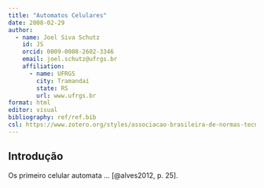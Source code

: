 ```yaml
---
title: "Automatos Celulares"
date: 2008-02-29
author:
  - name: Joel Siva Schutz
    id: JS
    orcid: 0009-0008-2602-3346
    email: joel.schutz@ufrgs.br
    affiliation: 
      - name: UFRGS
        city: Tramandaí
        state: RS
        url: www.ufrgs.br
format: html
editor: visual
bibliography: ref/ref.bib
csl: https://www.zotero.org/styles/associacao-brasileira-de-normas-tecnicas
---
```


## Introdução

Os primeiro celular automata ... [@alves2012, p. 25].
